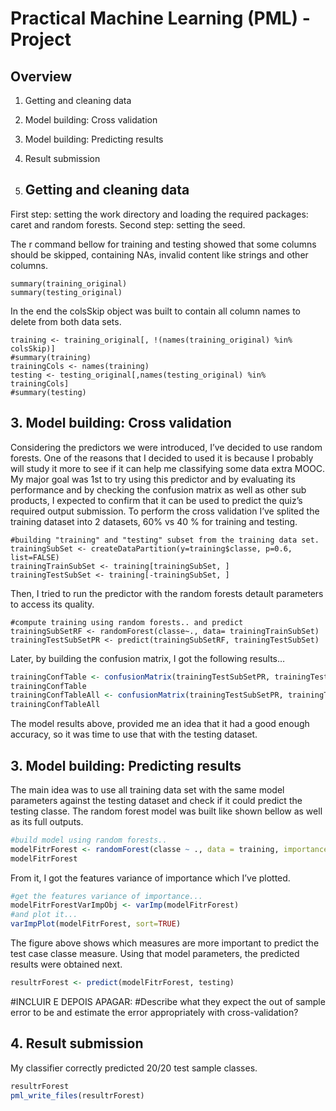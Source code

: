 Practical Machine Learning (PML) - Project
==========================================

Overview
--------

1. Getting and cleaning data
2. Model building: Cross validation
3. Model building: Predicting results
4. Result submission

1. Getting and cleaning data
----------------------------

First step: setting the work directory and loading the required packages: caret and random forests.
Second step: setting the seed.

The r command bellow for training and testing showed that some columns should be skipped, containing NAs, invalid content like strings and other columns.
```
summary(training_original)
summary(testing_original)
```

In the end the colsSkip object was built to contain all column names to delete from both data sets.

```
training <- training_original[, !(names(training_original) %in% colsSkip)]
#summary(training)
trainingCols <- names(training)
testing <- testing_original[,names(testing_original) %in% trainingCols]
#summary(testing)
```

3. Model building: Cross validation
-------------------
Considering the predictors we were introduced, I've decided to use random forests. One of the reasons that I decided to used it is because I probably will study it more to see if it can help me classifying some data extra MOOC.
My major goal was 1st to try using this predictor and by evaluating its performance and by checking the confusion matrix as well as other sub products, I expected to confirm that it can be used to predict the quiz's required output submission.
To perform the cross validation I've splited the training dataset into 2 datasets, 60% vs 40 % for training and testing.

```
#building "training" and "testing" subset from the training data set.
trainingSubSet <- createDataPartition(y=training$classe, p=0.6, list=FALSE)
trainingTrainSubSet <- training[trainingSubSet, ]
trainingTestSubSet <- training[-trainingSubSet, ]
```

Then, I tried to run the predictor with the random forests detault parameters to access its quality.

```
#compute training using random forests.. and predict
trainingSubSetRF <- randomForest(classe~., data= trainingTrainSubSet)
trainingTestSubSetPR <- predict(trainingSubSetRF, trainingTestSubSet)
```

Later, by building the confusion matrix, I got the following results...

```r
trainingConfTable <- confusionMatrix(trainingTestSubSetPR, trainingTestSubSet$classe)
trainingConfTable
trainingConfTableAll <- confusionMatrix(trainingTestSubSetPR, trainingTestSubSet$classe)$overall
trainingConfTableAll
```

The model results above, provided me an idea that it had a good enough accuracy, so it was time to use that with the testing dataset.

3. Model building: Predicting results
-----------------
The main idea was to use all training data set with the same model parameters against the testing dataset and check if it could predict the testing classe.
The random forest model was built like shown bellow as well as its full outputs.

```r
#build model using random forests..
modelFitrForest <- randomForest(classe ~ ., data = training, importance = T)
modelFitrForest
```

From it, I got the features variance of importance which I've plotted.

```r
#get the features variance of importance... 
modelFitrForestVarImpObj <- varImp(modelFitrForest)
#and plot it...
varImpPlot(modelFitrForest, sort=TRUE)
```

The figure above shows which measures are more important to predict the test case classe measure.
Using that model parameters, the predicted results were obtained next.

```r
resultrForest <- predict(modelFitrForest, testing)
```

#INCLUIR E DEPOIS APAGAR: 
#Describe what they expect the out of sample error to be and estimate the error appropriately with cross-validation?

4. Result submission
--------------------

My classifier correctly predicted 20/20 test sample classes.
```r
resultrForest
pml_write_files(resultrForest)
```